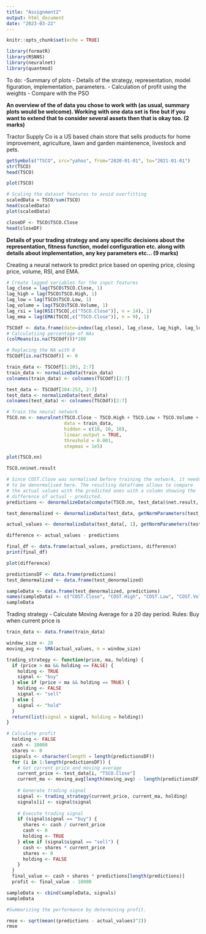 ---
title: "Assignment2"
output: html_document
date: "2023-03-22"
---

```{r setup, include=FALSE}
knitr::opts_chunk$set(echo = TRUE)
```

```{r}
library(formatR)
library(RSNNS)
library(neuralnet)
library(quantmod)
```
To do:
-Summary of plots
- Details of the strategy, representation, model figuration, implementation, parameters. 
- Calculation of profit using the weights
- Compare with the PSO 



**An overview of the of data you chose to work with (as usual, summary plots would be welcome). Working with one data set is fine but if you want to extend that to consider several assets then that is okay too.  (2 marks)**

Tractor Supply Co is a US based chain store that sells products for home improvement, agriculture, lawn and garden maintenence, livestock and pets.
```{r}
getSymbols("TSCO", src="yahoo", from="2020-01-01", to="2021-01-01")
str(TSCO) 
head(TSCO) 
```
```{r}
plot(TSCO)
```
```{r}
# Scaling the dataset features to avoid overfitting
scaledData = TSCO/sum(TSCO)
head(scaledData)
plot(scaledData)
```


```{r}
closeDF <- TSCO$TSCO.Close
head(closeDF)
```
**Details of your trading strategy and any specific decisions about the representation, fitness function, model configuration etc. along with details about implementation, any key parameters  etc... (9 marks)**

Creating a neural network to predict price based on opening price, closing price, volume, RSI, and EMA. 
```{r}
# Create lagged variables for the input features
lag_close = lag(TSCO$TSCO.Close, 1)
lag_high = lag(TSCO$TSCO.High, 1)
lag_low = lag(TSCO$TSCO.Low, 1)
lag_volume = lag(TSCO$TSCO.Volume, 1)
lag_rsi = lag(RSI(TSCO[,c("TSCO.Close")], n = 14), 1)
lag_ema = lag(EMA(TSCO[,c("TSCO.Close")], n = 9), 1)
```

```{r}
TSCOdf <- data.frame(date=index(lag_close), lag_close, lag_high, lag_low, lag_volume, lag_rsi, lag_ema)
# Calculatiing percentage of NAs
(colMeans(is.na(TSCOdf)))*100
```
```{r}
# Replacing the NA with 0
TSCOdf[is.na(TSCOdf)] <- 0
```

```{r}
train_data <- TSCOdf[1:203, 2:7]
train_data <- normalizeData(train_data)
colnames(train_data) <- colnames(TSCOdf)[2:7]

test_data <- TSCOdf[204:253, 2:7]
test_data <- normalizeData(test_data)
colnames(test_data) <- colnames(TSCOdf)[2:7]
```



```{r}
# Train the neural network
TSCO.nn <- neuralnet(TSCO.Close ~ TSCO.High + TSCO.Low + TSCO.Volume + rsi + EMA,
                     data = train_data,
                     hidden = c(10, 10, 10),
                     linear.output = TRUE,
                     threshold = 0.001,
                     stepmax = 1e5)
```

```{r, echo=FALSE, results=FALSE}
plot(TSCO.nn)
```


```{r}
TSCO.nn$net.result
```
```{r}
# Since COST.Close was normalised before training the network, it needs
# to be denormalised here. The resulting dataframe allows to compare
# the actual values with the predicted ones with a column showing the
# difference of actual - predicted.
predictions <- denormalizeData(compute(TSCO.nn, test_data)$net.result, getNormParameters(test_data))[, 1]

test_denormalized <- denormalizeData(test_data, getNormParameters(test_data))

actual_values <- denormalizeData(test_data[, 1], getNormParameters(test_data))[, 1]

difference <- actual_values - predictions

final_df <- data.frame(actual_values, predictions, difference)
print(final_df)
```


```{r}
plot(difference)
```
```{r}
predictionsDF <- data.frame(predictions)
test_denormalized <- data.frame(test_denormalized)
```

```{r}
sampleData <- data.frame(test_denormalized, predictions)
names(sampleData) <- c("COST.Close", "COST.High", "COST.Low", "COST.Volume", "rsi", "EMA", "predictions")
sampleData
```

Trading strategy - Calculate Moving Average for a 20 day period. Rules: Buy when current price is 

```{r}
train_data <- data.frame(train_data)
```

```{r}
window_size <- 20
moving_avg <- SMA(actual_values, n = window_size)
```

```{r}
trading_strategy <- function(price, ma, holding) {
  if (price > ma && holding == FALSE) {
    holding <- TRUE
    signal <- "buy"
  } else if (price < ma && holding == TRUE) {
    holding <- FALSE
    signal <- "sell"
  } else {
    signal <- "hold"
  }
  return(list(signal = signal, holding = holding))
}
```

```{r}
# Calculate profit
  holding <- FALSE
  cash <- 10000
  shares <- 0
  signals <- character(length = length(predictionsDF))
  for (i in 1:length(predictionsDF)) {
    # Get current price and moving average
    current_price <- test_data[i, "TSCO.Close"]
    current_ma <- moving_avg[length(moving_avg) - length(predictionsDF) + i]
    
    # Generate trading signal
    signal <- trading_strategy(current_price, current_ma, holding)
    signals[i] <- signal$signal
    
    # Execute trading signal
    if (signal$signal == "buy") {
      shares <- cash / current_price
      cash <- 0
      holding <- TRUE
    } else if (signal$signal == "sell") {
      cash <- shares * current_price
      shares <- 0
      holding <- FALSE
    }
  }
  final_value <- cash + shares * predictions[length(predictions)]
  profit <- final_value - 10000
```

```{r}
sampleData <- cbind(sampleData, signals)
sampleData
```

```{r} 
#Summarizing the performance by determining profit. 

rmse <- sqrt(mean((predictions - actual_values)^2))
rmse

```

